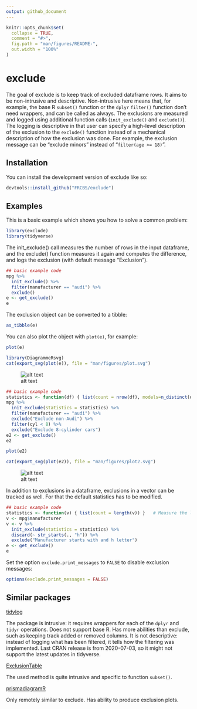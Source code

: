 ```yaml
---
output: github_document
---
```


<!-- README.md is generated from README.Rmd. Please edit that file -->

```r
knitr::opts_chunk$set(
  collapse = TRUE,
  comment = "#>",
  fig.path = "man/figures/README-",
  out.width = "100%"
)
```

# exclude

<!-- badges: start -->
<!-- badges: end -->

The goal of exclude is to keep track of excluded dataframe rows.
It aims to be non-intrusive and descriptive. Non-intrusive here means that,
for example, the base R `subset()` function or the `dplyr` `filter()` function 
don't need wrappers,
and can be called as always. The exclusions are measured and logged using additional
function calls (`init_exclude()` and `exclude()`). The logging is descriptive in that
user can specify a high-level description of the exclusion to the `exclude()` function
instead of a mechanical description of how the exclusion was done. For example,
the exclusion message can be "exclude minors" instead of "`filter(age >= 18)`".

## Installation

You can install the development version of exclude like so:

``` r
devtools::install_github("FRCBS/exclude")
```

## Examples

This is a basic example which shows you how to solve a common problem:

```r
library(exclude)
library(tidyverse)
```

The init_exclude() call measures the number of rows in the input dataframe,
and the exclude() function measures it again and computes the difference, and
logs the exclusion (with default message "Exclusion").

```r
## basic example code
mpg %>% 
  init_exclude() %>%
  filter(manufacturer == "audi") %>%
  exclude()
e <- get_exclude()
e
```

The exclusion object can be converted to a tibble:

```r
as_tibble(e)
```

You can also plot the object with `plot(e)`, for example:

```r
plot(e)
```

<!--
Since plot calls DiagrammeR::grViz(), which returns htmlwidget, it cannot be included in an
md file directly. Below I use DiagrammeRsvg::export_svg() to convert htmlwidget to svg,
and then refer to the svg file from the md file. Other solution is to use the webshot2 package:
htmlwidgets::saveWidget(plot(e), "/tmp/x.html")
webshot2::webshot("/tmp/x.html", "/tmp/x.png")
And the refer to the png file from the md file.
-->

```r
library(DiagrammeRsvg)
cat(export_svg(plot(e)), file = "man/figures/plot.svg")
```

![alt text](man/figures/plot.svg)

```r
## basic example code
statistics <- function(df) { list(count = nrow(df), models=n_distinct(df$model)) }
mpg %>% 
  init_exclude(statistics = statistics) %>%
  filter(manufacturer == "audi") %>%
  exclude("Exclude non-Audi") %>%
  filter(cyl < 8) %>%
  exclude("Exclude 8-cylinder cars")
e2 <- get_exclude()
e2
```

```r
plot(e2)
```

```r
cat(export_svg(plot(e2)), file = "man/figures/plot2.svg")
```

![alt text](man/figures/plot2.svg)

In addition to exclusions in a dataframe, exclusions in a vector can be tracked as well.
For that the default statistics has to be modified.

```r
## basic example code
statistics <- function(v) { list(count = length(v)) }   # Measure the length of the vector
v <- mpg$manufacturer
v <- v %>% 
  init_exclude(statistics = statistics) %>%
  discard(~ str_starts(., "h")) %>%
  exclude("Manufacturer starts with and h letter") 
e <- get_exclude()
e
```

Set the option `exclude.print_messages` to `FALSE` to disable exclusion messages:

```r
options(exclude.print_messages = FALSE)
```

## Similar packages

[tidylog](https://github.com/elbersb/tidylog)

The package is intrusive: it requires wrappers for each of the `dplyr` and `tidyr` operations.
Does not support base R. Has more abilities than exclude, such as keeping track
added or removed columns. It is not descriptive: instead of logging what has been
filtered, it tells how the filtering was implemented. Last CRAN release
is from 2020-07-03, so it might not support the latest updates in tidyverse.

[ExclusionTable](https://cran.r-project.org/web/packages/ExclusionTable/index.html)

The used method is quite intrusive and specific to function `subset()`.

[prismadiagramR](https://cran.r-project.org/web/packages/prismadiagramR/index.html)

Only remotely similar to exclude. Has ability to produce exclusion plots.


